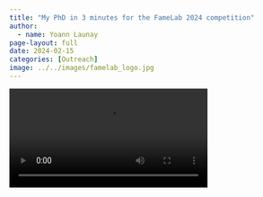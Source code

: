 ```yaml
---
title: "My PhD in 3 minutes for the FameLab 2024 competition"
author:
  - name: Yoann Launay
page-layout: full
date: 2024-02-15
categories: [Outreach]
image: ../../images/famelab_logo.jpg
---
```


![](../../images/Famelab.mov){width=70% title="Yoann Launay, Dec. 2022."}